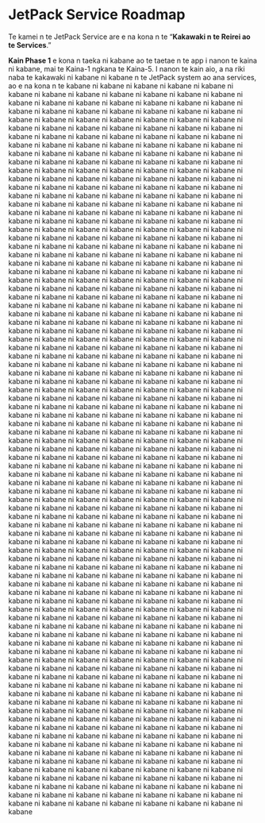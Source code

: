 # JetPack Service Roadmap

Te kamei n te JetPack Service are e na kona n te “**Kakawaki n te Reirei ao te Services**.”

**Kain Phase 1** e kona n taeka ni kabane ao te taetae n te app i nanon te kaina ni kabane, mai te Kaina-1 ngkana te Kaina-5. I nanon te kain aio, a na riki naba te kakawaki ni kabane ni kabane n te JetPack system ao ana services, ao e na kona n te kabane ni kabane ni kabane ni kabane ni kabane ni kabane ni kabane ni kabane ni kabane ni kabane ni kabane ni kabane ni kabane ni kabane ni kabane ni kabane ni kabane ni kabane ni kabane ni kabane ni kabane ni kabane ni kabane ni kabane ni kabane ni kabane ni kabane ni kabane ni kabane ni kabane ni kabane ni kabane ni kabane ni kabane ni kabane ni kabane ni kabane ni kabane ni kabane ni kabane ni kabane ni kabane ni kabane ni kabane ni kabane ni kabane ni kabane ni kabane ni kabane ni kabane ni kabane ni kabane ni kabane ni kabane ni kabane ni kabane ni kabane ni kabane ni kabane ni kabane ni kabane ni kabane ni kabane ni kabane ni kabane ni kabane ni kabane ni kabane ni kabane ni kabane ni kabane ni kabane ni kabane ni kabane ni kabane ni kabane ni kabane ni kabane ni kabane ni kabane ni kabane ni kabane ni kabane ni kabane ni kabane ni kabane ni kabane ni kabane ni kabane ni kabane ni kabane ni kabane ni kabane ni kabane ni kabane ni kabane ni kabane ni kabane ni kabane ni kabane ni kabane ni kabane ni kabane ni kabane ni kabane ni kabane ni kabane ni kabane ni kabane ni kabane ni kabane ni kabane ni kabane ni kabane ni kabane ni kabane ni kabane ni kabane ni kabane ni kabane ni kabane ni kabane ni kabane ni kabane ni kabane ni kabane ni kabane ni kabane ni kabane ni kabane ni kabane ni kabane ni kabane ni kabane ni kabane ni kabane ni kabane ni kabane ni kabane ni kabane ni kabane ni kabane ni kabane ni kabane ni kabane ni kabane ni kabane ni kabane ni kabane ni kabane ni kabane ni kabane ni kabane ni kabane ni kabane ni kabane ni kabane ni kabane ni kabane ni kabane ni kabane ni kabane ni kabane ni kabane ni kabane ni kabane ni kabane ni kabane ni kabane ni kabane ni kabane ni kabane ni kabane ni kabane ni kabane ni kabane ni kabane ni kabane ni kabane ni kabane ni kabane ni kabane ni kabane ni kabane ni kabane ni kabane ni kabane ni kabane ni kabane ni kabane ni kabane ni kabane ni kabane ni kabane ni kabane ni kabane ni kabane ni kabane ni kabane ni kabane ni kabane ni kabane ni kabane ni kabane ni kabane ni kabane ni kabane ni kabane ni kabane ni kabane ni kabane ni kabane ni kabane ni kabane ni kabane ni kabane ni kabane ni kabane ni kabane ni kabane ni kabane ni kabane ni kabane ni kabane ni kabane ni kabane ni kabane ni kabane ni kabane ni kabane ni kabane ni kabane ni kabane ni kabane ni kabane ni kabane ni kabane ni kabane ni kabane ni kabane ni kabane ni kabane ni kabane ni kabane ni kabane ni kabane ni kabane ni kabane ni kabane ni kabane ni kabane ni kabane ni kabane ni kabane ni kabane ni kabane ni kabane ni kabane ni kabane ni kabane ni kabane ni kabane ni kabane ni kabane ni kabane ni kabane ni kabane ni kabane ni kabane ni kabane ni kabane ni kabane ni kabane ni kabane ni kabane ni kabane ni kabane ni kabane ni kabane ni kabane ni kabane ni kabane ni kabane ni kabane ni kabane ni kabane ni kabane ni kabane ni kabane ni kabane ni kabane ni kabane ni kabane ni kabane ni kabane ni kabane ni kabane ni kabane ni kabane ni kabane ni kabane ni kabane ni kabane ni kabane ni kabane ni kabane ni kabane ni kabane ni kabane ni kabane ni kabane ni kabane ni kabane ni kabane ni kabane ni kabane ni kabane ni kabane ni kabane ni kabane ni kabane ni kabane ni kabane ni kabane ni kabane ni kabane ni kabane ni kabane ni kabane ni kabane ni kabane ni kabane ni kabane ni kabane ni kabane ni kabane ni kabane ni kabane ni kabane ni kabane ni kabane ni kabane ni kabane ni kabane ni kabane ni kabane ni kabane ni kabane ni kabane ni kabane ni kabane ni kabane ni kabane ni kabane ni kabane ni kabane ni kabane ni kabane ni kabane ni kabane ni kabane ni kabane ni kabane ni kabane ni kabane ni kabane ni kabane ni kabane ni kabane ni kabane ni kabane ni kabane ni kabane ni kabane ni kabane ni kabane ni kabane ni kabane ni kabane ni kabane ni kabane ni kabane ni kabane ni kabane ni kabane ni kabane ni kabane ni kabane ni kabane ni kabane ni kabane ni kabane ni kabane ni kabane ni kabane ni kabane ni kabane ni kabane ni kabane ni kabane ni kabane ni kabane ni kabane ni kabane ni kabane ni kabane ni kabane ni kabane ni kabane ni kabane ni kabane ni kabane ni kabane ni kabane ni kabane ni kabane ni kabane ni kabane ni kabane ni kabane ni kabane ni kabane ni kabane ni kabane ni kabane ni kabane ni kabane ni kabane ni kabane ni kabane ni kabane ni kabane ni kabane ni kabane ni kabane ni kabane ni kabane ni kabane ni kabane ni kabane ni kabane ni kabane ni kabane ni kabane ni kabane ni kabane ni kabane ni kabane ni kabane ni kabane ni kabane ni kabane ni kabane ni kabane ni kabane ni kabane ni kabane ni kabane ni kabane ni kabane ni kabane ni kabane ni kabane ni kabane ni kabane ni kabane ni kabane ni kabane ni kabane ni kabane ni kabane ni kabane ni kabane ni kabane ni kabane ni kabane ni kabane ni kabane ni kabane ni kabane ni kabane ni kabane ni kabane ni kabane ni kabane ni kabane ni kabane ni kabane ni kabane ni kabane ni kabane ni kabane ni kabane ni kabane ni kabane ni kabane ni kabane ni kabane ni kabane ni kabane ni kabane ni kabane ni kabane ni kabane ni kabane ni kabane ni kabane ni kabane ni kabane ni kabane ni kabane ni kabane ni kabane ni kabane ni kabane ni kabane ni kabane ni kabane ni kabane ni kabane ni kabane ni kabane ni kabane ni kabane ni kabane ni kabane ni kabane ni kabane ni kabane ni kabane ni kabane ni kabane ni kabane ni kabane ni kabane ni kabane ni kabane ni kabane ni kabane ni kabane ni kabane ni kabane ni kabane ni kabane ni kabane ni kabane ni kabane ni kabane ni kabane ni kabane ni kabane ni kabane ni kabane ni kabane ni kabane ni kabane ni kabane ni kabane ni kabane ni kabane ni kabane ni kabane ni kabane ni kabane ni kabane ni kabane ni kabane ni kabane ni kabane ni kabane ni kabane ni kabane ni kabane ni kabane ni kabane ni kabane ni kabane ni kabane ni kabane ni kabane ni kabane ni kabane ni kabane ni kabane ni kabane ni kabane ni kabane ni kabane ni kabane ni kabane ni kabane ni kabane ni kabane ni kabane ni kabane ni kabane ni kabane ni kabane ni kabane ni kabane ni kabane
